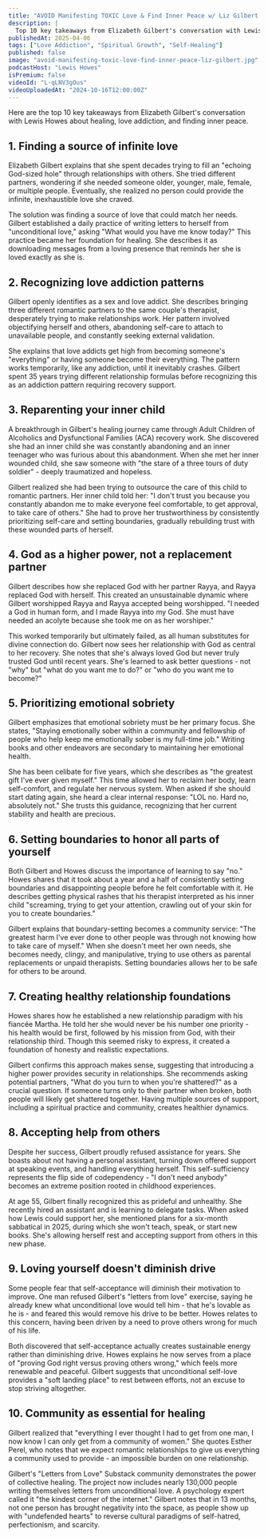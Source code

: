 ```yaml
---
title: "AVOID Manifesting TOXIC Love & Find Inner Peace w/ Liz Gilbert “This Almost Killed Me”"
description: |
  Top 10 key takeaways from Elizabeth Gilbert's conversation with Lewis Howes about healing, love addiction, and finding inner peace.
publishedAt: 2025-04-06
tags: ["Love Addiction", "Spiritual Growth", "Self-Healing"]
published: false
image: "avoid-manifesting-toxic-love-find-inner-peace-liz-gilbert.jpg"
podcastHost: "Lewis Howes"
isPremium: false
videoId: "L-qLNV3gOus"
videoUploadedAt: "2024-10-16T12:00:00Z"
---
```



<PodcastSummaryPageLayout frontmatter={frontmatter}>

Here are the top 10 key takeaways from Elizabeth Gilbert's conversation with Lewis Howes about healing, love addiction, and finding inner peace.

## 1. Finding a source of infinite love

Elizabeth Gilbert explains that she spent decades trying to fill an "echoing God-sized hole" through relationships with others. She tried different partners, wondering if she needed someone older, younger, male, female, or multiple people. Eventually, she realized no person could provide the infinite, inexhaustible love she craved.

The solution was finding a source of love that could match her needs. Gilbert established a daily practice of writing letters to herself from "unconditional love," asking "What would you have me know today?" This practice became her foundation for healing. She describes it as downloading messages from a loving presence that reminds her she is loved exactly as she is.

## 2. Recognizing love addiction patterns

Gilbert openly identifies as a sex and love addict. She describes bringing three different romantic partners to the same couple's therapist, desperately trying to make relationships work. Her pattern involved objectifying herself and others, abandoning self-care to attach to unavailable people, and constantly seeking external validation.

She explains that love addicts get high from becoming someone's "everything" or having someone become their everything. The pattern works temporarily, like any addiction, until it inevitably crashes. Gilbert spent 35 years trying different relationship formulas before recognizing this as an addiction pattern requiring recovery support.

## 3. Reparenting your inner child

A breakthrough in Gilbert's healing journey came through Adult Children of Alcoholics and Dysfunctional Families (ACA) recovery work. She discovered she had an inner child she was constantly abandoning and an inner teenager who was furious about this abandonment. When she met her inner wounded child, she saw someone with "the stare of a three tours of duty soldier" - deeply traumatized and hopeless.

Gilbert realized she had been trying to outsource the care of this child to romantic partners. Her inner child told her: "I don't trust you because you constantly abandon me to make everyone feel comfortable, to get approval, to take care of others." She had to prove her trustworthiness by consistently prioritizing self-care and setting boundaries, gradually rebuilding trust with these wounded parts of herself.

## 4. God as a higher power, not a replacement partner

Gilbert describes how she replaced God with her partner Rayya, and Rayya replaced God with herself. This created an unsustainable dynamic where Gilbert worshipped Rayya and Rayya accepted being worshipped. "I needed a God in human form, and I made Rayya into my God. She must have needed an acolyte because she took me on as her worshiper."

This worked temporarily but ultimately failed, as all human substitutes for divine connection do. Gilbert now sees her relationship with God as central to her recovery. She notes that she's always loved God but never truly trusted God until recent years. She's learned to ask better questions - not "why" but "what do you want me to do?" or "who do you want me to become?"

## 5. Prioritizing emotional sobriety

Gilbert emphasizes that emotional sobriety must be her primary focus. She states, "Staying emotionally sober within a community and fellowship of people who help keep me emotionally sober is my full-time job." Writing books and other endeavors are secondary to maintaining her emotional health.

She has been celibate for five years, which she describes as "the greatest gift I've ever given myself." This time allowed her to reclaim her body, learn self-comfort, and regulate her nervous system. When asked if she should start dating again, she heard a clear internal response: "LOL no. Hard no, absolutely not." She trusts this guidance, recognizing that her current stability and health are precious.

## 6. Setting boundaries to honor all parts of yourself

Both Gilbert and Howes discuss the importance of learning to say "no." Howes shares that it took about a year and a half of consistently setting boundaries and disappointing people before he felt comfortable with it. He describes getting physical rashes that his therapist interpreted as his inner child "screaming, trying to get your attention, crawling out of your skin for you to create boundaries."

Gilbert explains that boundary-setting becomes a community service: "The greatest harm I've ever done to other people was through not knowing how to take care of myself." When she doesn't meet her own needs, she becomes needy, clingy, and manipulative, trying to use others as parental replacements or unpaid therapists. Setting boundaries allows her to be safe for others to be around.

## 7. Creating healthy relationship foundations

Howes shares how he established a new relationship paradigm with his fiancée Martha. He told her she would never be his number one priority - his health would be first, followed by his mission from God, with their relationship third. Though this seemed risky to express, it created a foundation of honesty and realistic expectations.

Gilbert confirms this approach makes sense, suggesting that introducing a higher power provides security in relationships. She recommends asking potential partners, "What do you turn to when you're shattered?" as a crucial question. If someone turns only to their partner when broken, both people will likely get shattered together. Having multiple sources of support, including a spiritual practice and community, creates healthier dynamics.

## 8. Accepting help from others

Despite her success, Gilbert proudly refused assistance for years. She boasts about not having a personal assistant, turning down offered support at speaking events, and handling everything herself. This self-sufficiency represents the flip side of codependency - "I don't need anybody" becomes an extreme position rooted in childhood experiences.

At age 55, Gilbert finally recognized this as prideful and unhealthy. She recently hired an assistant and is learning to delegate tasks. When asked how Lewis could support her, she mentioned plans for a six-month sabbatical in 2025, during which she won't teach, speak, or start new books. She's allowing herself rest and accepting support from others in this new phase.

## 9. Loving yourself doesn't diminish drive

Some people fear that self-acceptance will diminish their motivation to improve. One man refused Gilbert's "letters from love" exercise, saying he already knew what unconditional love would tell him - that he's lovable as he is - and feared this would remove his drive to be better. Howes relates to this concern, having been driven by a need to prove others wrong for much of his life.

Both discovered that self-acceptance actually creates sustainable energy rather than diminishing drive. Howes explains he now serves from a place of "proving God right versus proving others wrong," which feels more renewable and peaceful. Gilbert suggests that unconditional self-love provides a "soft landing place" to rest between efforts, not an excuse to stop striving altogether.

## 10. Community as essential for healing

Gilbert realized that "everything I ever thought I had to get from one man, I now know I can only get from a community of women." She quotes Esther Perel, who notes that we expect romantic relationships to give us everything a community used to provide - an impossible burden on one relationship.

Gilbert's "Letters from Love" Substack community demonstrates the power of collective healing. The project now includes nearly 130,000 people writing themselves letters from unconditional love. A psychology expert called it "the kindest corner of the internet." Gilbert notes that in 13 months, not one person has brought negativity into the space, as people show up with "undefended hearts" to reverse cultural paradigms of self-hatred, perfectionism, and scarcity.

</PodcastSummaryPageLayout>
